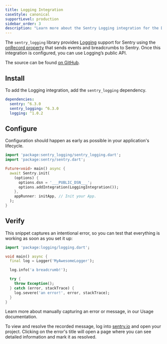 ```yaml
---
title: Logging Integration
caseStyle: canonical
supportLevel: production
sidebar_order: 3
description: "Learn more about the Sentry Logging integration for the Dart SDK."
---
```


The `sentry_logging` library provides [Logging](https://pub.dev/packages/logging) support for Sentry using the  [onRecord property](https://pub.dev/documentation/logging/latest/logging/Logger/onRecord.html) that sends events and breadcrumbs to Sentry. Once this integration is configured, you can use Logging’s public API.

The source can be found [on GitHub](https://github.com/getsentry/sentry-dart/tree/main/logging/).

## Install

To add the Logging integration, add the `sentry_logging` dependency.

```yml {filename:pubspec.yaml}
dependencies:
  sentry: ^6.3.0
  sentry_logging: ^6.3.0
  logging: ^1.0.2
```

## Configure

Configuration should happen as early as possible in your application's lifecycle.

```dart
import 'package:sentry_logging/sentry_logging.dart';
import 'package:sentry/sentry.dart';

Future<void> main() async {
  await Sentry.init(
    (options) {
      options.dsn = '___PUBLIC_DSN___';
      options.addIntegration(LoggingIntegration());
    },
    appRunner: initApp, // Init your App.
  );
}
```

## Verify

This snippet captures an intentional error, so you can test that everything is working as soon as you set it up:

```dart
import 'package:logging/logging.dart';

void main() async {
  final log = Logger('MyAwesomeLogger');

  log.info('a breadcrumb!');

  try {
    throw Exception();
  } catch (error, stackTrace) {
    log.severe('an error!', error, stackTrace);
  }
}
```

<Note>

Learn more about manually capturing an error or message, in our <PlatformLink to="/usage/">Usage documentation</PlatformLink>.

</Note>

To view and resolve the recorded message, log into [sentry.io](https://sentry.io) and open your project. Clicking on the error's title will open a page where you can see detailed information and mark it as resolved.
